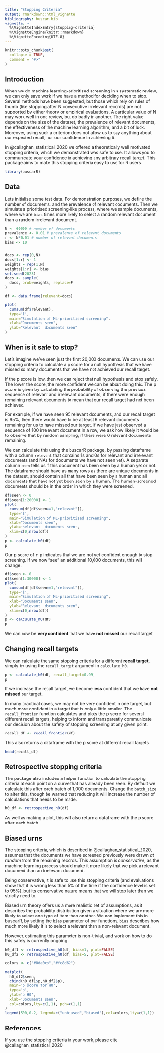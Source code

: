 ```yaml
---
title: "Stopping Criteria"
output: rmarkdown::html_vignette
bibliography: buscar.bib  
vignette: >
  %\VignetteIndexEntry{stopping-criteria}
  %\VignetteEngine{knitr::rmarkdown}
  %\VignetteEncoding{UTF-8}
---
```


```r
knitr::opts_chunk$set(
  collapse = TRUE,
  comment = "#>"
)
```

## Introduction

When we do machine learning-prioritised screening in a systematic review, we 
can only save work if we have a method for deciding when to stop. 
Several methods have been suggested, but those which rely on rules of thumb
(like stopping after N consecutive irrelevant records) are not supported by either
theory or empirical evaluations. A particular value of N may work well in one 
review, but do badly in another. The right value depends on the size of the dataset,
the prevalence of relevant documents, the effectiveness of the machine learning
algorithm, and a bit of luck. Moreover, using such a criterion does not allow
us to say anything about our expected recall, nor our confidence in achieving it.

In @callaghan_statistical_2020 we offered a theoretically well motivated stopping
criteria, which we demonstrated was safe to use. It allows you to communicate
your confidence in achieving any arbitrary recall target. This package aims to 
make this stopping criteria easy to use for R users.

```r
library(buscarR)
```

## Data

Lets initialise some test data. For demonstration purposes, we define the number of documents,
and the prevalence of relevant documents. Then we simulate a prioritised screening-like
process, where we sample documents, where we are `bias` times more likely to select a random
relevant document than a random irrelevant document. 

```r
N <- 60000 # number of documents
prevalence <- 0.01 # prevalence of relevant documents
r <- N*0.01 # number of relevant documents
bias <- 10


docs <- rep(0,N)
docs[1:r] <- 1
weights = rep(1,N)
weights[1:r] <- bias
set.seed(2023)
docs <- sample(
  docs, prob=weights, replace=F
)

df <- data.frame(relevant=docs)

plot(
  cumsum(df$relevant),
  type='l',
  main="Simulation of ML-prioritised screening",
  xlab="Documents seen",
  ylab="Relevant  documents seen"
)
```

## When is it safe to stop?

Let's imagine we've seen just the first 20,000 documents. We can use our stopping criteria 
to calculate a p score for a null hypothesis that we have missed so many documents that we have
not achieved our recall target.

If the p score is low, then we can reject that null hypothesis and stop safely. 
The lower the score, the more confident we can be about doing this. The p score
is given by calculating the probability of observing the previous sequence
of relevant and irrelevant documents, if there were enough remaining relevant 
documents to mean that our recall target had not been achieved. 

For example, if we have seen 95 relevant documents,
and our recall target is 95%, then there would have to be at least 6 relevant documents
remaining for us to have missed our target. If we have just observed a sequence of 100 irrelevant
document in a row, we ask how likely it would be to observe that by random sampling,
if there were 6 relevant documents remaining.

We can calculate this using the buscarR package, by passing dataframe with a column
`relevant` that contains 1s and 0s for relevant and irrelevant documents (and NAs for
documents we have not seen yet). A separate column `seen` tells us if this document
has been seen by a human yet or not. The dataframe should have as many rows as there
are unique documents in the dataset, should contain all that have been seen by a human
and all documents that have not yet been seen by a human. The human-screened documents
should be in the order in which they were screened.

```r
df$seen <- 0
df$seen[1:20000] <- 1
plot(
  cumsum(df[df$seen==1,"relevant"]),
  type='l',
  main="Simulation of ML-prioritised screening",
  xlab="Documents seen",
  ylab="Relevant  documents seen",
  xlim=c(0,nrow(df))
)
p <- calculate_h0(df)
p
```

Our p score of `r p` indicates that we are not yet confident enough to stop screening. If we now "see" an additional 10,000 documents, this will change.

```r
df$seen <- 0
df$seen[1:30000] <- 1
plot(
  cumsum(df[df$seen==1,"relevant"]),
  type='l',
  main="Simulation of ML-prioritised screening",
  xlab="Documents seen",
  ylab="Relevant  documents seen",
  xlim=c(0,nrow(df))
)
p <- calculate_h0(df)
p
```

We can now be **very confident** that we have **not missed** our recall target

## Changing recall targets

We can calculate the same stopping criteria for a different **recall target**, simply 
by using the `recall_target` argument in `calculate_h0`.

```r
p <- calculate_h0(df, recall_target=0.99)
p
```

If we increase the recall target, we become **less** confident that we have **not missed**
our target.

In many practical cases, we may not be very confident in one target, but much 
more confident in a target that is only a little smaller. The `recall_frontier`
function calculates and plots the p score for several different recall targets,
helping to inform and transparently communicate our decision about the safety of stopping screening at any given point.

```r
recall_df <- recall_frontier(df)
```

This also returns a dataframe with the p score at different recall targets

```r
head(recall_df)
```

## Retrospective stopping criteria

The package also includes a helper function to calculate the stopping criteria
at each point on a curve that has already been seen. By default we calculate
this after each batch of 1,000 documents. Change the `batch_size` to alter this,
though be warned that reducing it will increase the number of calculations that
needs to be made.

```r
h0_df <- retrospective_h0(df)
```

As well as making a plot, this will also return a dataframe with the p score after each batch

## Biased urns

The stopping criteria, which is described in @callaghan_statistical_2020, assumes that the documents we have screened previously were drawn *at random* from the remaining records. This assumption is *conservative*, as the machine-learning process should make it more likely that we pick a relevant document than an irrelevant document.

Being conservative, it is safe to use this stopping criteria (and evaluations show that it is wrong less than 5% of the time if the confidence level is set to 95%), but its conservative nature means that we will stop later than we strictly need to.

Biased urn theory offers us a more realistic set of assumptions, as it describes the probability distribution given a situation where we are more likely to select one type of item than another. We can implement this in buscarR, by setting the `bias` parameter of our functions. `bias` describes how much more likely it is to select a relevant than a non-relevant document.

However, estimating this parameter is non-trivial, and work
on how to do this safely is currently ongoing.

```r
h0_df1 <- retrospective_h0(df, bias=1, plot=FALSE)
h0_df2 <- retrospective_h0(df, bias=5, plot=FALSE)

colors <- c("#8da0cb","#fc8d62")

matplot(
  h0_df2$seen, 
  cbind(h0_df1$p,h0_df2$p),
  main='p score for H0',
  type='b',
  ylab='p H0',
  xlab='Documents seen',
  col=colors,lty=c(1,1), pch=c(1,1)
)
legend(500,0.2, legend=c("unbiased","biased"),col=colors,lty=c(1,1))
```

## References

If you use the stopping criteria in your work, please cite @callaghan_statistical_2020
